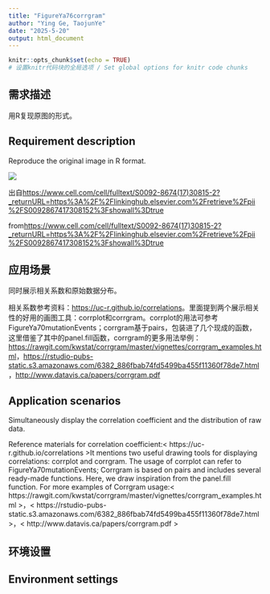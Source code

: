 ```yaml
---
title: "FigureYa76corrgram"
author: "Ying Ge, TaojunYe"
date: "2025-5-20"
output: html_document
---
```


```r
knitr::opts_chunk$set(echo = TRUE)
# 设置knitr代码块的全局选项 / Set global options for knitr code chunks
```

## 需求描述

用R复现原图的形式。

## Requirement description

Reproduce the original image in R format.

![](example.png)

出自<https://www.cell.com/cell/fulltext/S0092-8674(17)30815-2?_returnURL=https%3A%2F%2Flinkinghub.elsevier.com%2Fretrieve%2Fpii%2FS0092867417308152%3Fshowall%3Dtrue>

from<https://www.cell.com/cell/fulltext/S0092-8674(17)30815-2?_returnURL=https%3A%2F%2Flinkinghub.elsevier.com%2Fretrieve%2Fpii%2FS0092867417308152%3Fshowall%3Dtrue>

## 应用场景

同时展示相关系数和原始数据分布。

相关系数参考资料：<https://uc-r.github.io/correlations>。里面提到两个展示相关性的好用的画图工具：corrplot和corrgram。corrplot的用法可参考FigureYa70mutationEvents；corrgram基于pairs，包装进了几个现成的函数，这里借鉴了其中的panel.fill函数，corrgram的更多用法举例：<https://rawgit.com/kwstat/corrgram/master/vignettes/corrgram_examples.html>，<https://rstudio-pubs-static.s3.amazonaws.com/6382_886fbab74fd5499ba455f11360f78de7.html>，<http://www.datavis.ca/papers/corrgram.pdf>

## Application scenarios

Simultaneously display the correlation coefficient and the distribution of raw data.

Reference materials for correlation coefficient:< https://uc-r.github.io/correlations >It mentions two useful drawing tools for displaying correlations: corrplot and corrgram. The usage of corrplot can refer to FigureYa70mutationEvents; Corrgram is based on pairs and includes several ready-made functions. Here, we draw inspiration from the panel.fill function. For more examples of Corrgram usage:< https://rawgit.com/kwstat/corrgram/master/vignettes/corrgram_examples.html >，< https://rstudio-pubs-static.s3.amazonaws.com/6382_886fbab74fd5499ba455f11360f78de7.html >，< http://www.datavis.ca/papers/corrgram.pdf >

## 环境设置

## Environment settings
